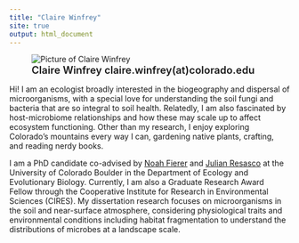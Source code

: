 ```yaml
---
title: "Claire Winfrey"
site: true
output: html_document
---
```

```{=html}
<style>
  /* override the Rmd header title, so that title formatted even if site CSS not loaded */
  #header h1.title { 
    text-align: center; 
    font-size: 2.5rem !important; 
    margin-top: 0.5rem; 
  }
</style>
```

<figure class="figure-left">
  <img src="assets/img/claireBigMushrooms.jpg" alt="Picture of Claire Winfrey">
  <figcaption style="font-weight:600; font-size:1.15rem; line-height:1.25;">
    Claire Winfrey
    claire.winfrey(at)colorado.edu
  </figcaption>
</figure>

Hi! I am an ecologist broadly interested in the biogeography and dispersal of microorganisms, with a special love for understanding the soil fungi and bacteria that are so integral to soil health. Relatedly, I am also fascinated by host-microbiome relationships and how these may scale up to affect ecosystem functioning. Other than my research, I enjoy exploring Colorado’s mountains every way I can, gardening native plants, crafting, and reading nerdy books.

I am a PhD candidate co-advised by [Noah Fierer](https://www.fiererlab.org) and [Julian Resasco](https://www.colorado.edu/lab/resasco/) at the University of Colorado Boulder in the Department of Ecology and Evolutionary Biology. Currently, I am also a Graduate Research Award Fellow through the Cooperative Institute for Research in Environmental Sciences (CIRES). My dissertation research focuses on microorganisms in the soil and near-surface atmosphere, considering physiological traits and environmental conditions including habitat fragmentation to understand the distributions of microbes at a landscape scale.

<div class="clearfix"></div>
